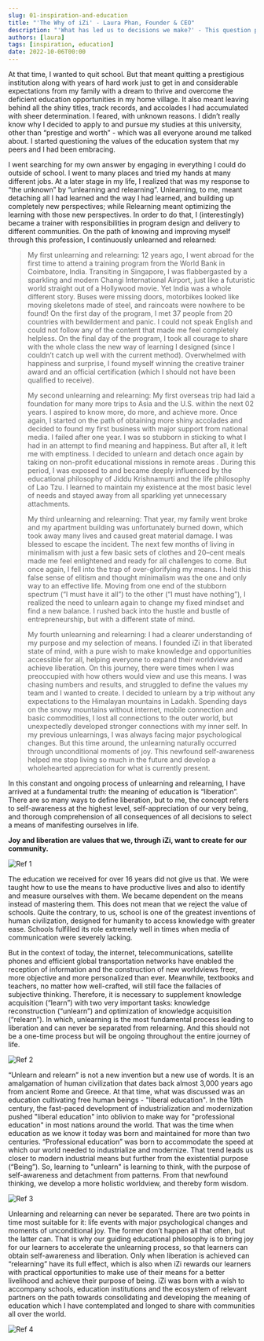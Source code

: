 ```yaml
---
slug: 01-inspiration-and-education
title: "'The Why of iZi' - Laura Phan, Founder & CEO"
description: "'What has led us to decisions we make?' - This question popped up in the middle of my years in university, right when I was feeling the most held down by the consequences of my own decision."
authors: [laura]
tags: [inspiration, education]
date: 2022-10-06T00:00
---
```


At that time, I wanted to quit school. But that meant quitting a prestigious institution along with years of hard work just to get in and considerable expectations from my family with a dream to thrive and overcome the deficient education opportunities in my home village. It also meant leaving behind all the shiny titles, track records, and accolades I had accumulated with sheer determination. I feared, with unknown reasons. I didn’t really know why I decided to apply to and pursue my studies at this university, other than “prestige and worth” - which was all everyone around me talked about. I started questioning the values of the education system that my peers and I had been embracing.

I went searching for my own answer by engaging in everything I could do outside of school. I went to many places and tried my hands at many different jobs. At a later stage in my life, I realized that was my response to “the unknown” by “unlearning and relearning”. Unlearning, to me, meant detaching all I had learned and the way I had learned, and building up completely new perspectives; while Relearning meant optimizing the learning with those new perspectives. In order to do that, I (interestingly) became a trainer with responsibilities in program design and delivery to different communities. On the path of knowing and improving myself through this profession, I continuously unlearned and relearned:

> My first unlearning and relearning: 12 years ago, I went abroad for the first time
> to attend a training program from the World Bank in Coimbatore, India. Transiting
> in Singapore, I was flabbergasted by a sparkling and modern Changi International
> Airport, just like a futuristic world straight out of a Hollywood movie. Yet India
> was a whole different story. Buses were missing doors, motorbikes looked like moving
> skeletons made of steel, and raincoats were nowhere to be found! On the first day
> of the program, I met 37 people from 20 countries with bewilderment and panic.
> I could not speak English and could not follow any of the content that made me
> feel completely helpless. On the final day of the program, I took all courage to
> share with the whole class the new way of learning I designed (since I couldn’t
> catch up well with the current method). Overwhelmed with happiness and surprise,
> I found myself winning the creative trainer award and an official certification
> (which I should not have been qualified to receive).
>
> My second unlearning and relearning: My first overseas trip had laid a foundation
> for many more trips to Asia and the U.S. within the next 02 years. I aspired to
> know more, do more, and achieve more. Once again, I started on the path of obtaining
> more shiny accolades and decided to found my first business with major support
> from national media. I failed after one year. I was so stubborn in sticking to
> what I had in an attempt to find meaning and happiness. But after all, it left
> me with emptiness. I decided to unlearn and detach once again by taking on non-profit
> educational missions in remote areas . During this period, I was exposed to and
> became deeply influenced by the educational philosophy of Jiddu Krishnamurti and
> the life philosophy of Lao Tzu. I learned to maintain my existence at the most
> basic level of needs and stayed away from all sparkling yet unnecessary attachments.
>
> My third unlearning and relearning: That year, my family went broke and my apartment
> building was unfortunately burned down, which took away many lives and caused great
> material damage. I was blessed to escape the incident. The next few months of living
> in minimalism with just a few basic sets of clothes and 20–cent meals made me feel
> enlightened and ready for all challenges to come. But once again, I fell into the
> trap of over-glorifying my means. I held this false sense of elitism and thought
> minimalism was the one and only way to an effective life. Moving from one end of
> the stubborn spectrum (“I must have it all”) to the other (“I must have nothing”),
> I realized the need to unlearn again to change my fixed mindset and find a new
> balance. I rushed back into the hustle and bustle of entrepreneurship, but with
> a different state of mind.
>
> My fourth unlearning and relearning: I had a clearer understanding of my purpose
> and my selection of means. I founded iZi in that liberated state of mind, with
> a pure wish to make knowledge and opportunities accessible for all, helping everyone
> to expand their worldview and achieve liberation. On this journey, there were times
> when I was preoccupied with how others would view and use this means. I was chasing
> numbers and results, and struggled to define the values my team and I wanted to
> create. I decided to unlearn by a trip without any expectations to the Himalayan
> mountains in Ladakh. Spending days on the snowy mountains without internet, mobile
> connection and basic commodities, I lost all connections to the outer world, but
> unexpectedly developed stronger connections with my inner self. In my previous
> unlearnings, I was always facing major psychological changes. But this time around,
> the unlearning naturally occurred through unconditional moments of joy. This newfound
> self-awareness helped me stop living so much in the future and develop a wholehearted
> appreciation for what is currently present.

In this constant and ongoing process of unlearning and relearning, I have arrived at a fundamental truth: the meaning of education is “liberation”. There are so many ways to define liberation, but to me, the concept refers to self-awareness at the highest level, self-appreciation of our very being, and thorough comprehension of all consequences of all decisions to select a means of manifesting ourselves in life.

**Joy and liberation are values that we, through iZi, want to create for our community.**

![Ref 1](./1.png)

The education we received for over 16 years did not give us that. We were taught how to use the means to have productive lives and also to identify and measure ourselves with them. We became dependent on the means instead of mastering them. This does not mean that we reject the value of schools. Quite the contrary, to us, school is one of the greatest inventions of human civilization, designed for humanity to access knowledge with greater ease. Schools fulfilled its role extremely well in times when media of communication were severely lacking.

But in the context of today, the internet, telecommunications, satellite phones and efficient global transportation networks have enabled the reception of information and the construction of new worldviews freer, more objective and more personalized than ever. Meanwhile, textbooks and teachers, no matter how well-crafted, will still face the fallacies of subjective thinking. Therefore, it is necessary to supplement knowledge acquisition (“learn”) with two very important tasks: knowledge reconstruction (“unlearn”) and optimization of knowledge acquisition (“relearn”). In which, unlearning is the most fundamental process leading to liberation and can never be separated from relearning. And this should not be a one-time process but will be ongoing throughout the entire journey of life.

![Ref 2](./2.png)

“Unlearn and relearn” is not a new invention but a new use of words. It is an amalgamation of human civilization that dates back almost 3,000 years ago from ancient Rome and Greece. At that time, what was discussed was an education cultivating free human beings - "liberal education". In the 19th century, the fast-paced development of industrialization and modernization pushed "liberal education" into oblivion to make way for "professional education" in most nations around the world. That was the time when education as we know it today was born and maintained for more than two centuries. “Professional education” was born to accommodate the speed at which our world needed to industrialize and modernize. That trend leads us closer to modern industrial means but further from the existential purpose (“Being”). So, learning to "unlearn" is learning to think, with the purpose of self-awareness and detachment from patterns. From that newfound thinking, we develop a more holistic worldview, and thereby form wisdom.

![Ref 3](./3.png)

Unlearning and relearning can never be separated. There are two points in time most suitable for it: life events with major psychological changes and moments of unconditional joy. The former don’t happen all that often, but the latter can. That is why our guiding educational philosophy is to bring joy for our learners to accelerate the unlearning process, so that learners can obtain self-awareness and liberation. Only when liberation is achieved can “relearning” have its full effect, which is also when iZi rewards our learners with practical opportunities to make use of their means for a better livelihood and achieve their purpose of being. iZi was born with a wish to accompany schools, education institutions and the ecosystem of relevant partners on the path towards consolidating and developing the meaning of education which I have contemplated and longed to share with communities all over the world.

![Ref 4](./4.png)

